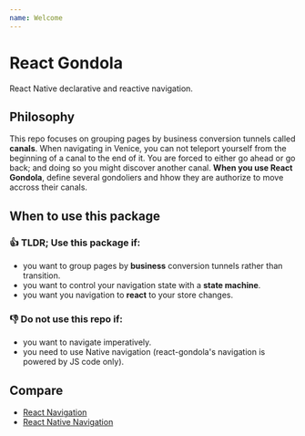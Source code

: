 ```yaml
---
name: Welcome
---
```


# React Gondola

React Native declarative and reactive navigation.

## Philosophy

This repo focuses on grouping pages by business conversion tunnels called **canals**. When navigating in Venice, you can not teleport yourself from the beginning of a canal to the end of it. You are forced to either go ahead or go back; and doing so you might discover another canal. **When you use React Gondola**, define several gondoliers and hhow they are authorize to move accross their canals.

## When to use this package

### 👍 TLDR; Use this package if:

- you want to group pages by **business** conversion tunnels rather than transition.
- you want to control your navigation state with a **state machine**.
- you want you navigation to **react** to your store changes.

### 👎 Do not use this repo if:

- you want to navigate imperatively.
- you need to use Native navigation (react-gondola's navigation is powered by JS code only).

## Compare

- [React Navigation](https://reactnavigation.org/)
- [React Native Navigation](https://github.com/wix/react-native-navigation)
